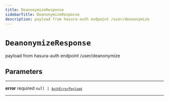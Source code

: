 ```yaml
---
title: DeanonymizeResponse
sidebarTitle: DeanonymizeResponse
description: payload from hasura-auth endpoint /user/deanonymize
---
```


# `DeanonymizeResponse`

payload from hasura-auth endpoint /user/deanonymize

## Parameters

---

**<span className="parameter-name">error</span>** <span className="optional-status">required</span> <code>null &#124; [`AuthErrorPayload`](/reference/javascript/auth/types/auth-error-payload)</code>

---
